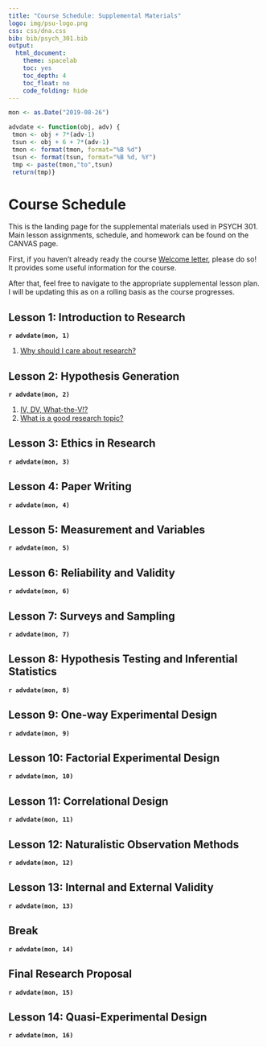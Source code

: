 ```yaml
---
title: "Course Schedule: Supplemental Materials"
logo: img/psu-logo.png
css: css/dna.css
bib: bib/psych_301.bib
output: 
  html_document:
    theme: spacelab
    toc: yes
    toc_depth: 4
    toc_float: no
    code_folding: hide
---
```


```r
mon <- as.Date("2019-08-26")

advdate <- function(obj, adv) {
 tmon <- obj + 7*(adv-1)
 tsun <- obj + 6 + 7*(adv-1)
 tmon <- format(tmon, format="%B %d")
 tsun <- format(tsun, format="%B %d, %Y")
 tmp <- paste(tmon,"to",tsun)
 return(tmp)}
```


# Course Schedule
This is the landing page for the supplemental materials used in PSYCH 301. Main lesson assignments, schedule,
and homework can be found on the CANVAS page.

First, if you haven't already ready the course [Welcome letter](welcome.html), please do so! It provides some useful
information for the course.

After that, feel free to navigate to the appropriate supplemental lesson plan. I will be updating this as
on a rolling basis as the course progresses.

## Lesson 1: Introduction to Research
**`r advdate(mon, 1)`** \

1. [Why should I care about research?](lessons/important_research.html)

## Lesson 2: Hypothesis Generation
**`r advdate(mon, 2)`** \

1. [IV, DV, What-the-V!?](lessons/iv_dv.html) \
2. [What is a good research topic?](lessons/good_topic.html)

## Lesson 3: Ethics in Research
**`r advdate(mon, 3)`**

## Lesson 4: Paper Writing
**`r advdate(mon, 4)`**

## Lesson 5: Measurement and Variables
**`r advdate(mon, 5)`**

## Lesson 6: Reliability and Validity
**`r advdate(mon, 6)`**

## Lesson 7: Surveys and Sampling
**`r advdate(mon, 7)`**

## Lesson 8: Hypothesis Testing and Inferential Statistics
**`r advdate(mon, 8)`**

## Lesson 9: One-way Experimental Design
**`r advdate(mon, 9)`**

## Lesson 10: Factorial Experimental Design
**`r advdate(mon, 10)`**

## Lesson 11: Correlational Design
**`r advdate(mon, 11)`**

## Lesson 12: Naturalistic Observation Methods
**`r advdate(mon, 12)`**

## Lesson 13: Internal and External Validity
**`r advdate(mon, 13)`**

## Break
**`r advdate(mon, 14)`**

## Final Research Proposal
**`r advdate(mon, 15)`**

## Lesson 14: Quasi-Experimental Design
**`r advdate(mon, 16)`**
